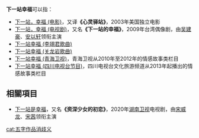 '''下一站幸福'''可以指：

*[[下一站，幸福_(电影)|下一站，幸福 (电影)]]，又译'''《心灵驿站》'''，2003年美国独立电影
*[[下一站，幸福_(电视剧)|下一站，幸福 (电视剧)]]，又名'''《下一站的幸福》'''，2009年台湾偶像剧，由[[吴建豪|吴建豪]]、[[安以轩|安以轩]]领衔主演
*[[下一站幸福_(李翊君歌曲)|下一站幸福 (李翊君歌曲)]]
*[[下一站幸福_(关龙岩歌曲)|下一站幸福 (关龙岩歌曲)]]
*[[下一站幸福_(青海卫视)|下一站幸福 (青海卫视)]]，青海卫视从2010年至2012年的情感故事类栏目
*[[下一站幸福_(四川电视台节目)|下一站幸福 (四川电视台节目)]]，四川电视台文化旅游频道从2013年起播出的情感故事类栏目

==相關項目==
*[[下一站是幸福|下一站是幸福]]，又名'''《资深少女的初恋》'''，2020年[[湖南卫视|湖南卫视]]电视剧，由[[宋威龙|宋威龙]]、[[宋茜|宋茜]]领衔主演

{{SIA}}
{{Disambig}}

[[cat:五字作品消歧义|cat:五字作品消歧义]]